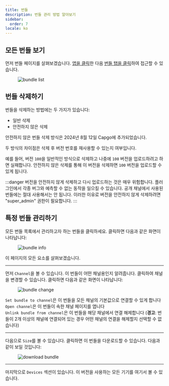 ```yaml
---
title: 번들
description: 번들 관리 방법 알아보기
sidebar:
  order: 7
locale: ko
---
```


## 모든 번들 보기

먼저 번들 페이지를 살펴보겠습니다. [앱을 클릭](/docs/webapp/main-page)한 다음 [번들 탭을 클릭](/docs/webapp/main-app-page)하여 접근할 수 있습니다.

<figure><img style="margin-left: auto; margin-right: auto" src="/bundleswebp" alt="bundle list" /><figcaption></figcaption></figure>

## 번들 삭제하기

번들을 삭제하는 방법에는 두 가지가 있습니다:

 - 일반 삭제
 - 안전하지 않은 삭제

안전하지 않은 번들 삭제 방식은 2024년 8월 12일 Capgo에 추가되었습니다.

두 방식의 차이점은 삭제 후 버전 번호를 재사용할 수 있는지 여부입니다.

예를 들어, 버전 `100`을 일반적인 방식으로 삭제하고 나중에 `100` 버전을 업로드하려고 하면 실패합니다.
안전하지 않은 삭제를 통해 이 버전을 삭제하면 `100` 버전을 업로드할 수 있게 됩니다.

:::danger
버전을 안전하지 않게 삭제하고 다시 업로드하는 것은 매우 위험합니다.
플러그인에서 각종 버그와 예측할 수 없는 동작을 일으킬 수 있습니다.
공개 채널에서 사용된 번들에는 절대 사용해서는 안 됩니다.
이러한 이유로 버전을 안전하지 않게 삭제하려면 "super_admin" 권한이 필요합니다.
:::

## 특정 번들 관리하기

모든 번들 목록에서 관리하고자 하는 번들을 클릭하세요. 클릭하면 다음과 같은 화면이 나타납니다:

<figure><img style="margin-left: auto; margin-right: auto" src="/bundle-infowebp" alt="bundle info" /><figcaption></figcaption></figure>

이 페이지의 모든 요소를 살펴보겠습니다.

---

먼저 `Channel`을 볼 수 있습니다. 이 번들이 어떤 채널용인지 알려줍니다. 클릭하여 채널을 변경할 수 있습니다.
클릭하면 다음과 같은 화면이 나타납니다:

<figure><img style="margin-left: auto; margin-right: auto" src="/bundle-changewebp" alt="bundle change" /><figcaption></figcaption></figure>

`Set bundle to channel`은 이 번들을 모든 채널의 기본값으로 연결할 수 있게 합니다\
`Open channel`은 이 번들이 속한 채널 페이지를 엽니다\
`Unlink bundle from channel`은 이 번들을 해당 채널에서 연결 해제합니다 
(**경고**: 번들이 2개 이상의 채널에 연결되어 있는 경우 어떤 채널의 연결을 해제할지 선택할 수 없습니다)

---

다음으로 `Size`를 볼 수 있습니다. 클릭하면 이 번들을 다운로드할 수 있습니다.
다음과 같이 보일 것입니다:
<figure><img style="margin-left: auto; margin-right: auto" src="/download-bundlewebp" alt="download bundle" /><figcaption></figcaption></figure>

---

마지막으로 `Devices` 섹션이 있습니다. 이 버전을 사용하는 모든 기기를 여기서 볼 수 있습니다.